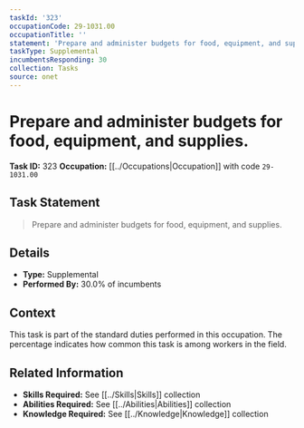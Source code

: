 ```yaml
---
taskId: '323'
occupationCode: 29-1031.00
occupationTitle: ''
statement: 'Prepare and administer budgets for food, equipment, and supplies.'
taskType: Supplemental
incumbentsResponding: 30
collection: Tasks
source: onet
---
```

# Prepare and administer budgets for food, equipment, and supplies.

**Task ID:** 323
**Occupation:** [[../Occupations|Occupation]] with code `29-1031.00`

## Task Statement

> Prepare and administer budgets for food, equipment, and supplies.

## Details

- **Type:** Supplemental
- **Performed By:** 30.0% of incumbents

## Context

This task is part of the standard duties performed in this occupation. The percentage indicates how common this task is among workers in the field.

## Related Information

- **Skills Required:** See [[../Skills|Skills]] collection
- **Abilities Required:** See [[../Abilities|Abilities]] collection
- **Knowledge Required:** See [[../Knowledge|Knowledge]] collection
